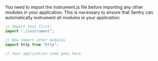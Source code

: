 You need to import the instrument.js file before importing any other modules in your application. This is necessary to ensure that Sentry can automatically instrument all modules in your application:

```javascript {filename: app.js}
// Import this first!
import "./instrument";

// Now import other modules
import http from "http";

// Your application code goes here
```
